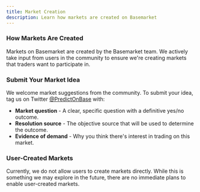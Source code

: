 ```yaml
---
title: Market Creation
description: Learn how markets are created on Basemarket
---
```


### How Markets Are Created

Markets on Basemarket are created by the Basemarket team. We actively take input from users in the community to ensure we're creating markets that traders want to participate in.

### Submit Your Market Idea

We welcome market suggestions from the community. To submit your idea, tag us on Twitter [@PredictOnBase](https://x.com/PredictOnBase) with:

- **Market question** - A clear, specific question with a definitive yes/no outcome.
- **Resolution source** - The objective source that will be used to determine the outcome.
- **Evidence of demand** - Why you think there's interest in trading on this market.

### User-Created Markets

Currently, we do not allow users to create markets directly. While this is something we may explore in the future, there are no immediate plans to enable user-created markets.
